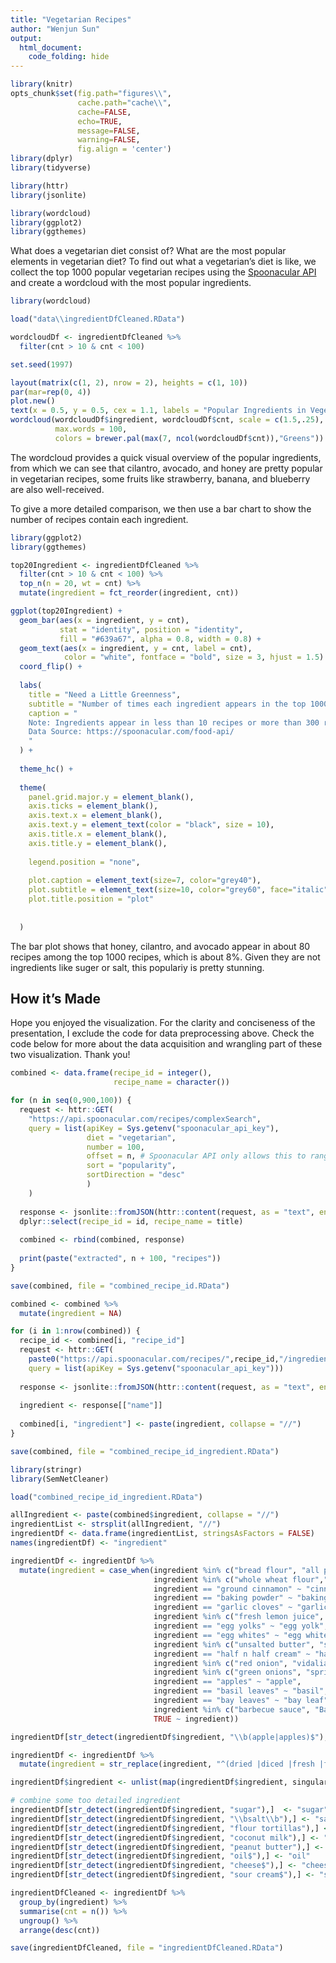 ```yaml
---
title: "Vegetarian Recipes"
author: "Wenjun Sun"
output: 
  html_document:
    code_folding: hide
---
```


```r
library(knitr)
opts_chunk$set(fig.path="figures\\",
               cache.path="cache\\",
               cache=FALSE,
               echo=TRUE,
               message=FALSE,
               warning=FALSE,
               fig.align = 'center') 
library(dplyr)
library(tidyverse)

library(httr)
library(jsonlite)

library(wordcloud)
library(ggplot2)
library(ggthemes)
```

What does a vegetarian diet consist of? What are the most popular elements in vegetarian diet? To find out what a vegetarian's diet is like, we collect the top 1000 popular vegetarian recipes using the [Spoonacular API](https://spoonacular.com/food-api) and create a wordcloud with the most popular ingredients. 

```r
library(wordcloud)

load("data\\ingredientDfCleaned.RData")

wordcloudDf <- ingredientDfCleaned %>%
  filter(cnt > 10 & cnt < 100) 

set.seed(1997)

layout(matrix(c(1, 2), nrow = 2), heights = c(1, 10))
par(mar=rep(0, 4))
plot.new()
text(x = 0.5, y = 0.5, cex = 1.1, labels = "Popular Ingredients in Vegetarian Recipes")
wordcloud(wordcloudDf$ingredient, wordcloudDf$cnt, scale = c(1.5,.25), min.freq = 0,
          max.words = 100, 
          colors = brewer.pal(max(7, ncol(wordcloudDf$cnt)),"Greens"))
```

The wordcloud provides a quick visual overview of the popular ingredients, from which we can see that cilantro, avocado, and honey are pretty popular in vegetarian recipes, some fruits like strawberry, banana, and blueberry are also well-received. 

To give a more detailed comparison, we then use a bar chart to show the number of recipes contain each ingredient. 


```r
library(ggplot2)
library(ggthemes)

top20Ingredient <- ingredientDfCleaned %>%
  filter(cnt > 10 & cnt < 100) %>%
  top_n(n = 20, wt = cnt) %>%
  mutate(ingredient = fct_reorder(ingredient, cnt))

ggplot(top20Ingredient) + 
  geom_bar(aes(x = ingredient, y = cnt),
           stat = "identity", position = "identity", 
           fill = "#639a67", alpha = 0.8, width = 0.8) +  
  geom_text(aes(x = ingredient, y = cnt, label = cnt), 
            color = "white", fontface = "bold", size = 3, hjust = 1.5) + 
  coord_flip() + 
  
  labs(
    title = "Need a Little Greenness",
    subtitle = "Number of times each ingredient appears in the top 1000 recipes.",
    caption = "
    Note: Ingredients appear in less than 10 recipes or more than 300 recipes are excluded.
    Data Source: https://spoonacular.com/food-api/
    "
  ) + 
  
  theme_hc() +
  
  theme(
    panel.grid.major.y = element_blank(),
    axis.ticks = element_blank(),
    axis.text.x = element_blank(), 
    axis.text.y = element_text(color = "black", size = 10),
    axis.title.x = element_blank(),
    axis.title.y = element_blank(),
    
    legend.position = "none",
    
    plot.caption = element_text(size=7, color="grey40"),
    plot.subtitle = element_text(size=10, color="grey60", face="italic"),
    plot.title.position = "plot"
    
    
  )
```

The bar plot shows that honey, cilantro, and avocado appear in about 80 recipes among the top 1000 recipes, which is about 8%. Given they are not ingredients like suger or salt, this populariy is pretty stunning. 

## How it's Made

Hope you enjoyed the visualization. For the clarity and conciseness of the presentation, I exclude the code for data preprocessing above. Check the code below for more about the data acquisition and wrangling part of these two visualization. Thank you!

```r
combined <- data.frame(recipe_id = integer(),
                       recipe_name = character())

for (n in seq(0,900,100)) {
  request <- httr::GET(
    "https://api.spoonacular.com/recipes/complexSearch", 
    query = list(apiKey = Sys.getenv("spoonacular_api_key"),
                 diet = "vegetarian",
                 number = 100,
                 offset = n, # Spoonacular API only allows this to range from 0 to 900
                 sort = "popularity",
                 sortDirection = "desc"
                 )
    )  
  
  response <- jsonlite::fromJSON(httr::content(request, as = "text", encoding = "UTF-8"), flatten = TRUE)[[1]] %>%
  dplyr::select(recipe_id = id, recipe_name = title)
  
  combined <- rbind(combined, response)
  
  print(paste("extracted", n + 100, "recipes"))
}

save(combined, file = "combined_recipe_id.RData")
```

```r
combined <- combined %>%
  mutate(ingredient = NA)

for (i in 1:nrow(combined)) {
  recipe_id <- combined[i, "recipe_id"]
  request <- httr::GET(
    paste0("https://api.spoonacular.com/recipes/",recipe_id,"/ingredientWidget.json"), 
    query = list(apiKey = Sys.getenv("spoonacular_api_key")))
  
  response <- jsonlite::fromJSON(httr::content(request, as = "text", encoding = "UTF-8"), flatten = TRUE)[[1]] 
  
  ingredient <- response[["name"]]
  
  combined[i, "ingredient"] <- paste(ingredient, collapse = "//")
}

save(combined, file = "combined_recipe_id_ingredient.RData")
```

```r
library(stringr)
library(SemNetCleaner)

load("combined_recipe_id_ingredient.RData")

allIngredient <- paste(combined$ingredient, collapse = "//")
ingredientList <- strsplit(allIngredient, "//")
ingredientDf <- data.frame(ingredientList, stringsAsFactors = FALSE)
names(ingredientDf) <- "ingredient"

ingredientDf <- ingredientDf %>%
  mutate(ingredient = case_when(ingredient %in% c("bread flour", "all purpose flour","gluten-free gluten free all purpose baking flour","whole wheat white flour","canned all purpose flour","plain flour","AP flour","plain all purpose flour","gluten free flour","gluten-free flour","unbleached flour","unbleached all purpose flour","white bread flour") ~ "flour",
                                ingredient %in% c("whole wheat flour","white whole wheat flour","white whole wheat pastry flour","whole-wheat pastry flour") ~ "whole wheat flour",
                                ingredient == "ground cinnamon" ~ "cinnamon",
                                ingredient == "baking powder" ~ "baking soda",
                                ingredient == "garlic cloves" ~ "garlic",
                                ingredient %in% c("fresh lemon juice", "lemon (juice)") ~ "lemon juice",
                                ingredient == "egg yolks" ~ "egg yolk",
                                ingredient == "egg whites" ~ "egg white",
                                ingredient %in% c("unsalted butter", "salted butter", "unsalted salted butter") ~ "butter",
                                ingredient == "half n half cream" ~ "half & half cream",
                                ingredient %in% c("red onion", "vidalia onion", "yellow onion", "white onion", "sweet onion", "red white yellow onion", "red diced onion", "white yellow onion", "yellow onions", "red onions", "sweet onions", "onions") ~ "onion",
                                ingredient %in% c("green onions", "spring onions", "scallions", "green white scallions", "scallion", "green white light scallions") ~ "green onion",
                                ingredient == "apples" ~ "apple",
                                ingredient == "basil leaves" ~ "basil",
                                ingredient == "bay leaves" ~ "bay leaf",
                                ingredient %in% c("barbecue sauce", "Barbeque Dipping Sauce") ~ "bbq sauce",
                                TRUE ~ ingredient))

ingredientDf[str_detect(ingredientDf$ingredient, "\\b(apple|apples)$"),] <- "apple" # because the singularize() function has trouble dealing with "apples", so we have to move this one up to here

ingredientDf <- ingredientDf %>%
  mutate(ingredient = str_replace(ingredient, "^(dried |diced |fresh |frozen |whole )+(.*)$", "\\2")) # remove leading dried, diced ...

ingredientDf$ingredient <- unlist(map(ingredientDf$ingredient, singularize)) # plural to single, takes a few minutes to run

# combine some too detailed ingredient
ingredientDf[str_detect(ingredientDf$ingredient, "sugar"),]  <- "sugar"
ingredientDf[str_detect(ingredientDf$ingredient, "\\bsalt\\b"),] <- "salt"
ingredientDf[str_detect(ingredientDf$ingredient, "flour tortillas"),] <- "flour tortillas"
ingredientDf[str_detect(ingredientDf$ingredient, "coconut milk"),] <- "coconut milk"
ingredientDf[str_detect(ingredientDf$ingredient, "peanut butter"),] <- "peanut butter"
ingredientDf[str_detect(ingredientDf$ingredient, "oil$"),] <- "oil"
ingredientDf[str_detect(ingredientDf$ingredient, "cheese$"),] <- "cheese"
ingredientDf[str_detect(ingredientDf$ingredient, "sour cream$"),] <- "sour cream"

ingredientDfCleaned <- ingredientDf %>%
  group_by(ingredient) %>%
  summarise(cnt = n()) %>%
  ungroup() %>%
  arrange(desc(cnt))

save(ingredientDfCleaned, file = "ingredientDfCleaned.RData")
```










